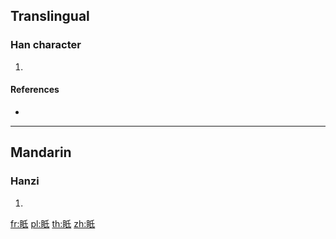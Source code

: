 {{character info/new}}
==Translingual==

===Han character===
{{Han char|rn=109|rad=目|as=05|sn=10|four=|canj=BUHPM,BUHVI}}

# {{defn|Han|sort=目05}}

====References====
* {{Han ref|kx=0805.060|dkj=23241|dj=1221.050|hdz=42481.120|uh=7721|ud=30497}}

----

==Mandarin==

===Hanzi===
{{cmn-hanzi|pin=[[dī]] ([[di1]]), [[huàn]] ([[huan4]]), [[juàn]] ([[juan4]])|wg=ti<sup>1</sup>, huan<sup>4</sup>, chüan<sup>4</sup>}}

# {{defn|lang=cmn|sort=目05}}

[[fr:眡]]
[[pl:眡]]
[[th:眡]]
[[zh:眡]]